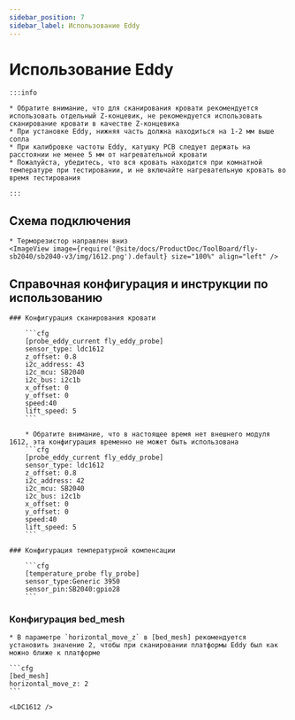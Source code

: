 ```yaml
---
sidebar_position: 7
sidebar_label: Использование Eddy
---
```



# Использование Eddy

    :::info

    * Обратите внимание, что для сканирования кровати рекомендуется использовать отдельный Z-концевик, не рекомендуется использовать сканирование кровати в качестве Z-концевика
    * При установке Eddy, нижняя часть должна находиться на 1-2 мм выше сопла
    * При калибровке частоты Eddy, катушку PCB следует держать на расстоянии не менее 5 мм от нагревательной кровати
    * Пожалуйста, убедитесь, что вся кровать находится при комнатной температуре при тестировании, и не включайте нагревательную кровать во время тестирования

    :::

## Схема подключения

    * Терморезистор направлен вниз
    <ImageView image={require('@site/docs/ProductDoc/ToolBoard/fly-sb2040/sb2040-v3/img/1612.png').default} size="100%" align="left" />


## Справочная конфигурация и инструкции по использованию

    ### Конфигурация сканирования кровати

        ```cfg
        [probe_eddy_current fly_eddy_probe]
        sensor_type: ldc1612
        z_offset: 0.8
        i2c_address: 43
        i2c_mcu: SB2040
        i2c_bus: i2c1b
        x_offset: 0
        y_offset: 0
        speed:40
        lift_speed: 5
        ```

        * Обратите внимание, что в настоящее время нет внешнего модуля 1612, эта конфигурация временно не может быть использована
        ```cfg
        [probe_eddy_current fly_eddy_probe]
        sensor_type: ldc1612
        z_offset: 0.8
        i2c_address: 42
        i2c_mcu: SB2040
        i2c_bus: i2c1b
        x_offset: 0
        y_offset: 0
        speed:40
        lift_speed: 5
        ```

    ### Конфигурация температурной компенсации

        ```cfg
        [temperature_probe fly_probe]
        sensor_type:Generic 3950
        sensor_pin:SB2040:gpio28
        ```

### Конфигурация bed_mesh

    * В параметре `horizontal_move_z` в [bed_mesh] рекомендуется установить значение 2, чтобы при сканировании платформы Eddy был как можно ближе к платформе

    ```cfg
    [bed_mesh]
    horizontal_move_z: 2
    ```

    <LDC1612 />